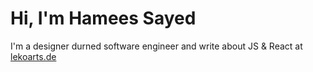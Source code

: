 # Hi, I'm Hamees Sayed

I'm a designer durned software engineer and write about JS & React at [lekoarts.de](https://www.lekoarts.de?utm_source=cara&utm_medium=Starter)
